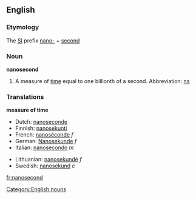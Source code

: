 ==English==
{{wikipediapar|second}}

===Etymology===

The [[SI]] prefix [[nano-]] + [[second]]

===Noun===
'''nanosecond'''

#A measure of [[time]] equal to one billionth of a second.  Abbreviation: [[ns]]

===Translations===
'''measure of time'''
{{top}}
*Dutch: [[nanoseconde]]
*Finnish: [[nanosekunti]]
*French: [[nanoséconde]] ''f''
*German: [[Nanosekunde]] ''f''
*Italian: [[nanosecondo]] ''m''
{{mid}}
*Lithuanian: [[nanosekundė]] ''f''
*Swedish: [[nanosekund]] ''c''
{{bottom}}

[[Category:English nouns]]

[[fr:nanosecond]]
